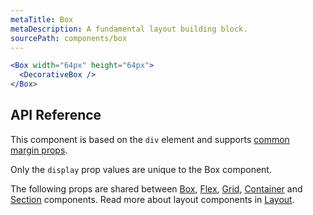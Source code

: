 ```yaml
---
metaTitle: Box
metaDescription: A fundamental layout building block.
sourcePath: components/box
---
```


```jsx live=true
<Box width="64px" height="64px">
  <DecorativeBox />
</Box>
```

## API Reference

This component is based on the `div` element and supports [common margin props](/themes/docs/theme/layout#margin-props).

Only the `display` prop values are unique to the Box component.

<ThemesPropsTable name="Box" />

The following props are shared between [Box](./box), [Flex](./flex), [Grid](./grid), [Container](./container) and [Section](./section) components. Read more about layout components in [Layout](/themes/docs/overview/layout).

<ThemesPropsTable name="layout" />
